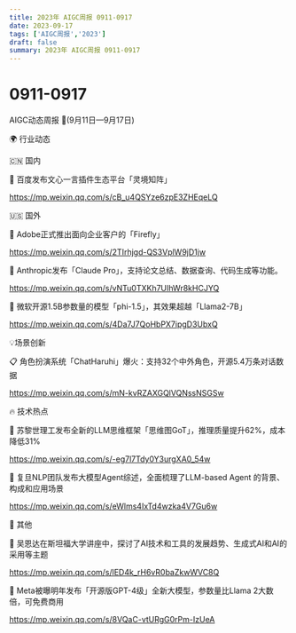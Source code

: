```yaml
---
title: 2023年 AIGC周报 0911-0917
date: 2023-09-17
tags: ['AIGC周报','2023']
draft: false
summary: 2023年 AIGC周报 0911-0917
---
```

# 0911-0917



AIGC动态周报 🚀(9月11日—9月17日)

🌍 行业动态

🇨🇳 国内

📰 百度发布文心一言插件生态平台「灵境知阵」

https://mp.weixin.qq.com/s/cB_u4QSYze6zpE3ZHEqeLQ

🇺🇸 国外

📰 Adobe正式推出面向企业客户的「Firefly」

https://mp.weixin.qq.com/s/2TIrhjgd-QS3VplW9jD1jw

📰 Anthropic发布「Claude Pro」，支持论文总结、数据查询、代码生成等功能。

https://mp.weixin.qq.com/s/vNTu0TXKh7UIhWr8kHCJYQ

📰 微软开源1.5B参数量的模型「phi-1.5」，其效果超越「Llama2-7B」

https://mp.weixin.qq.com/s/4Da7J7QoHbPX7ipgD3UbxQ

💡场景创新

📋 角色扮演系统「ChatHaruhi」爆火：支持32个中外角色，开源5.4万条对话数据

https://mp.weixin.qq.com/s/mN-kvRZAXGQlVQNssNSGSw

🔥 技术热点

📝 苏黎世理工发布全新的LLM思维框架「思维图GoT」，推理质量提升62%，成本降低31%

https://mp.weixin.qq.com/s/-eg7l7Tdy0Y3urgXA0_54w

📝 复旦NLP团队发布大模型Agent综述，全面梳理了LLM-based Agent 的背景、构成和应用场景

https://mp.weixin.qq.com/s/eWlms4IxTd4wzka4V7Gu6w

🎉 其他

🚀 吴恩达在斯坦福大学讲座中，探讨了AI技术和工具的发展趋势、生成式AI和AI的采用等主题

https://mp.weixin.qq.com/s/lED4k_rH6vR0baZkwWVC8Q

🚀 Meta被曝明年发布「开源版GPT-4级」全新大模型，参数量比Llama 2大数倍，可免费商用

https://mp.weixin.qq.com/s/8VQaC-vtURgG0rPm-IzUeA